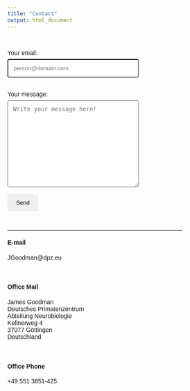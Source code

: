 ```yaml
---
title: "Contact"
output: html_document
---
```



<!--https://www.w3schools.com/howto/howto_css_contact_form.asp-->

<link rel="stylesheet" href="styles.css" type="text/css">
<link rel="stylesheet" href="./css/academicons.min.css"/>

<head>
<meta name="viewport" content="width=device-width, initial-scale=1">
<style>
body {font-family: Arial, Helvetica, sans-serif;}
* {box-sizing: border-box;}

input[type=text], select, textarea {
  width: 75%;
  padding: 12px;
  border-radius: 4px;
  box-sizing: border-box;
  margin-top: 6px;
  margin-bottom: 16px;
  resize: vertical;
}

button[type=submit] {
  padding: 12px 20px;
  border: none;
  border-radius: 4px;
  cursor: pointer;
  color: black;
}

button[type=submit]:hover {
}

<!--Commented to avoid overwriting the style keeping the top bar in check-->
<!--
.container {
  border-radius: 5px;
  padding: 20px;
}
-->
</style>
</head>

<body>
<br>
<div class="container">
  <form action="https://formspree.io/f/xjvlaakl" method="POST">
    <label for="email">Your email:</label>
    <br>
    <input type="text" id="email" name="email" placeholder="person@domain.com"><br>

    <label for="message">Your message:</label>
    <br>
    <textarea id="mesasge" name="message" placeholder="Write your message here!" style="height:200px"></textarea>
    <br>
    <!-- your other form fields go here -->
    <button type="submit">Send</button>
  </form>
</div><br>

<hr>

<h4>E-mail</h4>
JG<!--rumpel&commat;stiltskin&period;com-->oodm<!--harriet&commat;tubman&period;org-->an&commat;dpz&period;e<!--harrison&commat;ford&period;net-->u<br>
<br><br>

<h4>Office Mail</h4>
James Goodman<br>
Deutsches Primatenzentrum<br>
Abteilung Neurobiologie<br>
Kellnerweg 4<br>
37077 Göttingen<br>
Deutschland<br>
<br><br>

<h4>Office Phone</h4>
+49 551 3851-425<br>
<br><br>

</body>